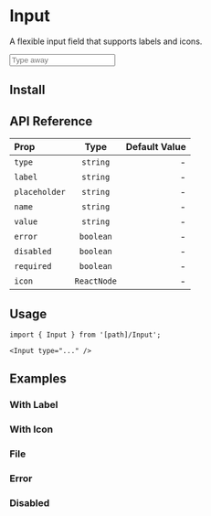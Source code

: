 
# Input

A flexible input field that supports labels and icons.

<PreviewBox>
  <Input placeholder="Type away" />
</PreviewBox>

## Install

<FileCode path="components/foundations/Input" />

## API Reference

| Prop          |    Type     | Default Value |
| :------------ | :---------: | ------------: |
| `type`        |  `string`   |             - |
| `label`       |  `string`   |             - |
| `placeholder` |  `string`   |             - |
| `name`        |  `string`   |             - |
| `value`       |  `string`   |             - |
| `error`       |  `boolean`  |             - |
| `disabled`    |  `boolean`  |             - |
| `required`    |  `boolean`  |             - |
| `icon`        | `ReactNode` |             - |

## Usage

```tsx copy
import { Input } from '[path]/Input';
```

```tsx copy
<Input type="..." />
```

## Examples

### With Label

<ComponentPreview path="components/foundations/Input/examples/InputWithLabel" />

### With Icon

<ComponentPreview path="components/foundations/Input/examples/InputWithIcon" />

### File

<ComponentPreview path="components/foundations/Input/examples/InputFile" />

### Error

<ComponentPreview path="components/foundations/Input/examples/InputError" />

### Disabled

<ComponentPreview path="components/foundations/Input/examples/InputDisabled" />
